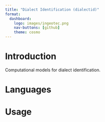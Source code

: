 ```yaml
--- 
title: "Dialect Identification (dialectid)"
format: 
  dashboard:
    logo: images/ingeotec.png
    nav-buttons: [github]
    theme: cosmo
---
```


# Introduction

Computational models for dialect identification.

# Languages

# Usage